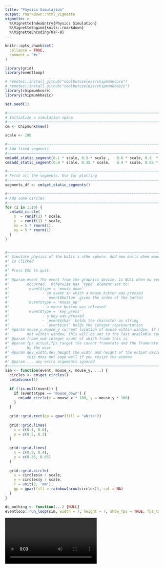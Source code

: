 ```yaml
---
title: "Physics Simulation"
output: rmarkdown::html_vignette
vignette: >
  %\VignetteIndexEntry{Physics Simulation}
  %\VignetteEngine{knitr::rmarkdown}
  %\VignetteEncoding{UTF-8}
---
```


```r
knitr::opts_chunk$set(
  collapse = TRUE,
  comment = "#>"
)
```

```r
library(grid)
library(eventloop)

# remotes::install_github("coolbutuseless/chipmunkcore")
# remotes::install_github("coolbutuseless/chipmunkbasic")
library(chipmunkcore)
library(chipmunkbasic)
```


```r
set.seed(1)

#~~~~~~~~~~~~~~~~~~~~~~~~~~~~~~~~~~~~~~~~~~~~~~~~~~~~~~~~~~~~~~~~~~~~~~~~~~~~~
# Initialize a simulation space
#~~~~~~~~~~~~~~~~~~~~~~~~~~~~~~~~~~~~~~~~~~~~~~~~~~~~~~~~~~~~~~~~~~~~~~~~~~~~~
cm <- Chipmunk$new()

scale <- 100

#~~~~~~~~~~~~~~~~~~~~~~~~~~~~~~~~~~~~~~~~~~~~~~~~~~~~~~~~~~~~~~~~~~~~~~~~~~~~~
# Add fixed segments
#~~~~~~~~~~~~~~~~~~~~~~~~~~~~~~~~~~~~~~~~~~~~~~~~~~~~~~~~~~~~~~~~~~~~~~~~~~~~~
cm$add_static_segment(0.1 * scale, 0.5 * scale ,   0.6 * scale, 0.3  * scale, friction = 0.2, elasticity = 1)
cm$add_static_segment(0.9 * scale, 0.35 * scale,   0.4 * scale, 0.05 * scale, friction = 0.2, elasticity = 1)

#~~~~~~~~~~~~~~~~~~~~~~~~~~~~~~~~~~~~~~~~~~~~~~~~~~~~~~~~~~~~~~~~~~~~~~~~~~~~~
# Fetch all the segments. Use for plotting
#~~~~~~~~~~~~~~~~~~~~~~~~~~~~~~~~~~~~~~~~~~~~~~~~~~~~~~~~~~~~~~~~~~~~~~~~~~~~~
segments_df <- cm$get_static_segments()

#~~~~~~~~~~~~~~~~~~~~~~~~~~~~~~~~~~~~~~~~~~~~~~~~~~~~~~~~~~~~~~~~~~~~~~~~~~~~~
# Add some circles 
#~~~~~~~~~~~~~~~~~~~~~~~~~~~~~~~~~~~~~~~~~~~~~~~~~~~~~~~~~~~~~~~~~~~~~~~~~~~~~
for (i in 1:10) {
  cm$add_circle(
    x  = runif(1) * scale,
    y  = runif(1) * scale,
    vx = 5 * rnorm(1),
    vy = 5 * rnorm(1)
  )
}


#~~~~~~~~~~~~~~~~~~~~~~~~~~~~~~~~~~~~~~~~~~~~~~~~~~~~~~~~~~~~~~~~~~~~~~~~~~~~~
#' Simulate physics of the balls i nthe sphere. Add new balls when mouse 
#' is clicked
#' 
#' Press ESC to quit.
#'
#' @param event The event from the graphics device. Is NULL when no event
#'        occurred.  Otherwise has `type` element set to:
#'        `event$type = 'mouse_down'` 
#'               - an event in which a mouse button was pressed
#'               - `event$button` gives the index of the button
#'        `event$type = 'mouse_up'`   
#'               - a mouse button was released
#'        `event$type = 'key_press'`  
#'               - a key was pressed
#'               - `event$char` holds the character as string
#'               - `event$int` holds the integer representation
#' @param mouse_x,mouse_y current location of mouse within window. If mouse is 
#'        not within window, this will be set to the last available coordinates
#' @param frame_num integer count of which frame this is
#' @param fps_actual,fps_target the curent framerate and the framerate specified
#'        by the user
#' @param dev_width,dev_height the width and height of the output device. Note:
#'        this does not cope well if you resize the window
#' @param ... any extra arguments ignored
#~~~~~~~~~~~~~~~~~~~~~~~~~~~~~~~~~~~~~~~~~~~~~~~~~~~~~~~~~~~~~~~~~~~~~~~~~~~~~
sim <- function(event, mouse_x, mouse_y, ...) {
  circles <- cm$get_circles()
  cm$advance(1)
  
  if (!is.null(event)) {
    if (event$type == 'mouse_down') {
      cm$add_circle(x = mouse_x * 100, y = mouse_y * 100)
    }
  }
  
  grid::grid.rect(gp = gpar(fill = 'white'))
  
  grid::grid.lines(
    x = c(0.1, 0.6),
    y = c(0.5, 0.3)
  )
  
  grid::grid.lines(
    x = c(0.9, 0.4),
    y = c(0.35, 0.05)
  )
  
  grid::grid.circle(
    x = circles$x / scale,
    y = circles$y / scale,
    r = unit(2, 'mm'),
    gp = gpar(fill = rainbow(nrow(circles)), col = NA)
  )
}

do_nothing <- function(...) {NULL}
eventloop::run_loop(sim, width = 7, height = 7, show_fps = TRUE, fps_target = 30)
```



 <video controls>
  <source src="images/physics.mp4" type="video/mp4">
  Your browser does not support the video tag.
</video> 

